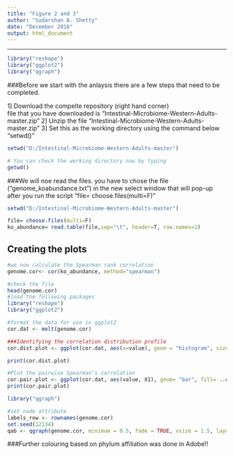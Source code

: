 ---
title: "Figure 2 and 3"
author: "Sudarshan A. Shetty"
date: "December 2016"
output: html_document
---

---

```{r, fig.height=6, fig.width=8}
library("reshape")
library("ggplot2")
library("qgraph")

```

###Before we start with the anlaysis there are a few steps that need to be completed.  

1] Download the compelte repository (right hand corner)  
   file that you have downloaded is "Intestinal-Microbiome-Western-Adults-master.zip"
2] Unzip the file "Intestinal-Microbiome-Western-Adults-master.zip" 
3] Set this as the working directory using the command below "setwd()"

```{r cars}
setwd("D:/Intestinal-Microbiome-Western-Adults-master")

# You can check the working directory now by typing
getwd()
```

###We will noe read the files. you have to chose the file ("genome_koabundance.txt") in the new select window that will pop-up after you run the script "file= choose.files(multi=F)"


```{r}
setwd("D:/Intestinal-Microbiome-Western-Adults-master")

file= choose.files(multi=F)
ko_abundance= read.table(file,sep="\t", header=T, row.names=1)

```

## Creating the plots
```{r}
#we now calculate the Spearman rank correlation 
genome.cor<- cor(ko_abundance, method="spearman")

#check the file
head(genome.cor)
#load the following packages
library("reshape")
library("ggplot2")

#format the data for use in ggplot2
cor.dat <- melt(genome.cor)

###Identifying the correlation distribution profile
cor.dist.plot <- ggplot(cor.dat, aes(x=value), geom = "histogram", size= 2, color = "#CC79A7") + stat_bin(binwidth = 0.01, fill = "#807dba") + theme(axis.title.x = element_text(colour = "black", size= 4), axis.title.y = element_text(colour = "black", size=4)) + labs(x= " Correlation values Spearman correlation", y= "Counts" , size= 4) + theme_grey()

print(cor.dist.plot)

```


```{r,fig.height=8, fig.width=8}
#Plot the pairwise Spearman’s correlation
cor.pair.plot <- ggplot(cor.dat, aes(value, X1), geom= "bar", fill= ..count..) + geom_jitter(aes(x=value,y=X1), color = "#807dba", shape=18) + labs(x= " Correlation values (Pearson coefficient)", y= "Genome of representative core bacteria") + scale_x_continuous(limits = c(0.2, 1)) + theme_bw() + theme(axis.text.y = element_text(size=8, face = "italic")) 
print(cor.pair.plot)

```

```{r }
library("qgraph")

#set node attribute
labels_row <- rownames(genome.cor)
set.seed(12134)
qab <- qgraph(genome.cor, minimum = 0.5, fade = TRUE, vsize = 1.5, layout = "spring", vTrans = 255, node.labels= TRUE, edge.labels=FALSE, rotation= "45", labels = labels_row, label.cex = 0.4, label.scale= F, edge.color= "#00CDCD")

```

###Further colouring based on phylum affiliation was done in Adobe!!

